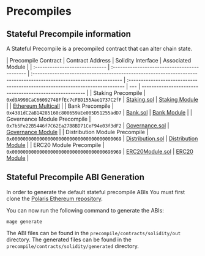# Precompiles

## Stateful Precompile information

A Stateful Precompile is a precompiled contract that can alter chain state.

| Precompile Contract            | Contract Address                             | Solidity Interface                                                                                                  | Associated Module                                                             |
| :----------------------------- | :------------------------------------------- | :------------------------------------------------------------------------------------------------------------------ | :---------------------------------------------------------------------------- | --- | ------------------------------------------------------- |
| Staking Precompile             | `0xd9A998CaC66092748FfEc7cFBD155Aae1737C2fF` | [Staking.sol](https://github.com/berachain/polaris/blob/main/contracts/src/cosmos/precompile/Staking.sol)           | [Staking Module](https://docs.cosmos.network/v0.47/modules/staking)           |     | [Ethereum Multicall](https://github.com/mds1/multicall) |
| Bank Precompile                | `0x4381dC2aB14285160c808659aEe005D51255adD7` | [Bank.sol](https://github.com/berachain/polaris/blob/main/contracts/src/cosmos/precompile/Bank.sol)                 | [Bank Module](https://docs.cosmos.network/v0.47/modules/bank)                 |
| Governance Module Precompile   | `0x7b5Fe22B5446f7C62Ea27B8BD71CeF94e03f3dF2` | [Governance.sol](https://github.com/berachain/polaris/blob/main/contracts/src/cosmos/precompile/Governance.sol)     | [Governance Module](https://docs.cosmos.network/v0.47/modules/gov)            |
| Distribution Module Precompile | `0x0000000000000000000000000000000000000069` | [Distribution.sol](https://github.com/berachain/polaris/blob/main/contracts/src/cosmos/precompile/Distribution.sol) | [Distribution Module](https://docs.cosmos.network/v0.47/modules/distribution) |
| ERC20 Module Precompile        | `0x0000000000000000000000000000000000696969` | [ERC20Module.sol](https://github.com/berachain/polaris/blob/main/contracts/src/cosmos/precompile/ERC20Module.sol)   | [ERC20 Module](./erc20-middleware)                                            |

## Stateful Precompile ABI Generation

In order to generate the default stateful precompile ABIs
You must first clone the [Polaris Ethereum repository](https://github.com/berachain/polaris).

You can now run the following command to generate the ABIs:

`mage generate`

The ABI files can be found in the `precompile/contracts/solidity/out` directory. The generated files
can be found in the `precompile/contracts/solidity/generated` directory.
